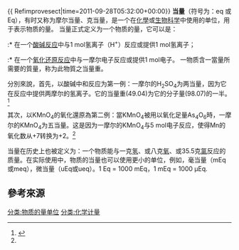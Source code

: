 {{ Refimprovesect|time=2011-09-28T05:32:00+00:00}}
'''当量'''（符号为：eq 或Eq），有时又称为摩尔当量、克当量，是一个在[[化學|化學]]或[[生物科学|生物科学]]中使用的单位，用于表示物质的量。
当量正式定义为一个物质的量，它可以是：

:* 在一个[[酸碱反应|酸碱反应]]中与1 mol氢离子（H<sup>+</sup>）反应或提供1 mol氢离子；
:* 在一个[[氧化还原反应|氧化还原反应]]中与一摩尔电子反应或提供1 mol电子。
一物质含一當量所需要的質量，称为此物質之当量重。

分別來說，首先，以酸碱中和反应为第一例：一摩尔的H<sub>2</sub>SO<sub>4</sub>为两当量，因为它在反应中提供两摩尔的氢离子。它的当量重(49.04)为它的分子量(98.07)的一半。<ref name = mortimer>{{cite book
|page=245,247,274
|title=CHEMISTRY A Conceptual Approach
|author=Charles E. Mortimer|publisher=D. Van Nostrand Company
|year=1978 |isbn=0442255543
}}</ref>

其次，以KMnO<sub>4</sub>的氧化還原為第二例：當KMnO<sub>4</sub>被用以氧化足量As<sub>4</sub>O<sub>6</sub>時，一摩尔的KMnO<sub>4</sub>为五当量。这是因为一摩尔的KMnO<sub>4</sub>与5 mol电子反应，使得Mn的氧化数从+7转换为+2。<ref name = mortimer/>

当量在历史上也被定义为：一个物质能与一克[[氢|氢]]、或八克[[氧|氧]]、或35.5克[[氯|氯]]反应的质量。在实际使用中，物质的当量也可以使用更小的单位，例如，毫当量（mEq或meq），微当量（uEq或ueq）。1 Eq = 1000 mEq，1 mEq = 1000 μEq.

== 參考來源 ==
{{reflist}}

[[分类:物质的量单位|分类:物质的量单位]]
[[分类:化学计量|分类:化学计量]]